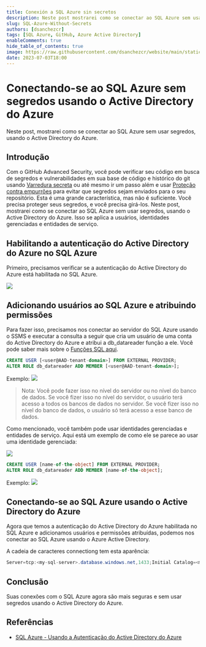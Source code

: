 ```yaml
---
title: Conexión a SQL Azure sin secretos
description: Neste post mostrarei como se conectar ao SQL Azure sem usar segredos, usando o Active Directory do Azure.
slug: SQL-Azure-Without-Secrets
authors: [dsanchezcr]
tags: [SQL Azure, GitHub, Azure Active Directory]
enableComments: true
hide_table_of_contents: true
image: https://raw.githubusercontent.com/dsanchezcr/website/main/static/img/SQLAzureWithoutSecrets/SQLAzureWithoutSecrets.jpg
date: 2023-07-03T18:00
---
```

# Conectando-se ao SQL Azure sem segredos usando o Active Directory do Azure

Neste post, mostrarei como se conectar ao SQL Azure sem usar segredos, usando o Active Directory do Azure.

<!--truncate-->

## Introdução

Com o GitHub Advanced Security, você pode verificar seu código em busca de segredos e vulnerabilidades em sua base de código e histórico do git usando [Varredura secreta](https://docs.github.com/code-security/secret-scanning/about-secret-scanning) ou até mesmo ir um passo além e usar [Proteção contra empurrões](https://docs.github.com/enterprise-cloud@latest/code-security/secret-scanning/protecting-pushes-with-secret-scanning) para evitar que segredos sejam enviados para o seu repositório. Esta é uma grande característica, mas não é suficiente. Você precisa proteger seus segredos, e você precisa girá-los. Neste post, mostrarei como se conectar ao SQL Azure sem usar segredos, usando o Active Directory do Azure. Isso se aplica a usuários, identidades gerenciadas e entidades de serviço.

## Habilitando a autenticação do Active Directory do Azure no SQL Azure

Primeiro, precisamos verificar se a autenticação do Active Directory do Azure está habilitada no SQL Azure.

![](pathname:///img/SQLAzureWithoutSecrets/AADEnabledSQLServer.jpg)

## Adicionando usuários ao SQL Azure e atribuindo permissões

Para fazer isso, precisamos nos conectar ao servidor do SQL Azure usando o SSMS e executar a consulta a seguir que cria um usuário de uma conta do Active Directory do Azure e atribui a db_datareader função a ele. Você pode saber mais sobre o [Funções SQL aqui](https://learn.microsoft.com/sql/relational-databases/security/authentication-access/database-level-roles?WT.mc_id=DT-MVP-5005361&view=sql-server-ver16#fixed-database-roles).

```sql
CREATE USER [<user@AAD-tenant-domain>] FROM EXTERNAL PROVIDER;
ALTER ROLE db_datareader ADD MEMBER [<user@AAD-tenant-domain>];
```

Exemplo:
![](pathname:///img/SQLAzureWithoutSecrets/AddingUser.jpg)

> Nota: Você pode fazer isso no nível do servidor ou no nível do banco de dados. Se você fizer isso no nível do servidor, o usuário terá acesso a todos os bancos de dados no servidor. Se você fizer isso no nível do banco de dados, o usuário só terá acesso a esse banco de dados.

Como mencionado, você também pode usar identidades gerenciadas e entidades de serviço. Aqui está um exemplo de como ele se parece ao usar uma identidade gerenciada:

![](pathname:///img/SQLAzureWithoutSecrets/ManagedIdentity.jpg)

```sql
CREATE USER [name-of-the-object] FROM EXTERNAL PROVIDER;
ALTER ROLE db_datareader ADD MEMBER [name-of-the-object];
```

Exemplo:
![](pathname:///img/SQLAzureWithoutSecrets/AddingManagedIdentity.jpg)

## Conectando-se ao SQL Azure usando o Active Directory do Azure

Agora que temos a autenticação do Active Directory do Azure habilitada no SQL Azure e adicionamos usuários e permissões atribuídas, podemos nos conectar ao SQL Azure usando o Azure Active Directory.

A cadeia de caracteres connectiong tem esta aparência:

```csharp
Server=tcp:<my-sql-server>.database.windows.net,1433;Initial Catalog=<my-database>;Authentication="Active Directory Integrated";
```

## Conclusão

Suas conexões com o SQL Azure agora são mais seguras e sem usar segredos usando o Active Directory do Azure.

## Referências

- [SQL Azure - Usando a Autenticação do Active Directory do Azure](https://learn.microsoft.com/azure/azure-sql/database/authentication-aad-overview?WT.mc_id=DT-MVP-5005361)